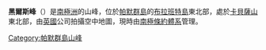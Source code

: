 {{coord|64|8|S|62|9|W|source:GNIS|display=title}}

'''黑爾斯峰'''（{{lang-en|Hales Peak}}）是[[南極洲|南極洲]]的山峰，位於[[帕默群島|帕默群島]]的[[布拉班特島|布拉班特島]]東北部，處於[[卡貝薩山|卡貝薩山]]東北部，由[[英國|英國]]公司拍攝空中地圖，現時由[[南極條約體系|南極條約體系]]管理。

{{DEFAULTSORT:Hales Peak}}
[[Category:帕默群島山峰|Category:帕默群島山峰]]


{{PalmerArchipelago-geo-stub}}